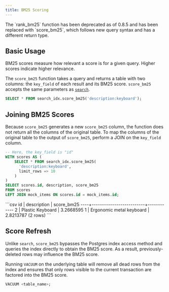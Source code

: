 ```yaml
---
title: BM25 Scoring
---
```


<Note>
  The `rank_bm25` function has been deprecated as of 0.8.5 and has been replaced
  with `score_bm25`, which follows new query syntax and has a different return type.
</Note>

## Basic Usage

BM25 scores measure how relevant a score is for a given query. Higher scores indicate higher relevance.

The `score_bm25` function takes a query and returns a table with two columns: the `key_field` of each result and its BM25 score. `score_bm25` accepts the same
parameters as [`search`](/documentation/full-text/overview).

```sql
SELECT * FROM search_idx.score_bm25('description:keyboard');
```

## Joining BM25 Scores

Because `score_bm25` generates a new `score_bm25` column, the function does not return all the columns of the original table.
To map the columns of the original table to the output of `score_bm25`, perform a JOIN on the `key_field` column.

```sql
-- Here, the key_field is "id"
WITH scores AS (
    SELECT * FROM search_idx.score_bm25(
      'description:keyboard',
      limit_rows => 10
    )
)
SELECT scores.id, description, score_bm25
FROM scores
LEFT JOIN mock_items ON scores.id = mock_items.id;
```

<Accordion title="Expected Output">
```csv
 id |       description        | score_bm25
----+--------------------------+------------
  2 | Plastic Keyboard         |  3.2668595
  1 | Ergonomic metal keyboard |  2.8213787
(2 rows)
```
</Accordion>

## Score Refresh

Unlike `search`, `score_bm25` bypasses the Postgres index access method and queries the index directly to obtain the BM25 score. As a result, previously-deleted rows may influence the BM25 score.

Running `VACUUM` on the underlying table will remove all dead rows from the index and ensures that only rows visible to the current
transaction are factored into the BM25 score.

```sql
VACUUM <table_name>;
```
